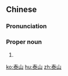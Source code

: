 ==Chinese==
{{zh-forms}}

===Pronunciation===
{{zh-pron
|m=Tài Shān
|c=taai3 saan1
|mn=thài-san
|cat=pn
}}

===Proper noun===
{{zh-proper noun}}

# {{w|Mount Tai}}

[[ko:泰山]]
[[hu:泰山]]
[[zh:泰山]]